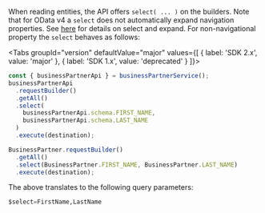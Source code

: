 
When reading entities, the API offers `select( ... )` on the builders.
Note that for OData v4 a `select` does not automatically expand navigation properties.
See [here](#expand-and-select) for details on select and expand.
For non-navigational property the `select` behaves as follows:

<Tabs groupId="version" defaultValue="major" values={[ { label: 'SDK 2.x', value: 'major' }, { label: 'SDK 1.x', value: 'deprecated' } ]}>
<TabItem value="major">

```ts
const { businessPartnerApi } = businessPartnerService();
businessPartnerApi
  .requestBuilder()
  .getAll()
  .select(
    businessPartnerApi.schema.FIRST_NAME,
    businessPartnerApi.schema.LAST_NAME
  )
  .execute(destination);
```

</TabItem>
<TabItem value="deprecated">

```ts
BusinessPartner.requestBuilder()
  .getAll()
  .select(BusinessPartner.FIRST_NAME, BusinessPartner.LAST_NAME)
  .execute(destination);
```

</TabItem>
</Tabs>

The above translates to the following query parameters:

```sql
$select=FirstName,LastName
```
